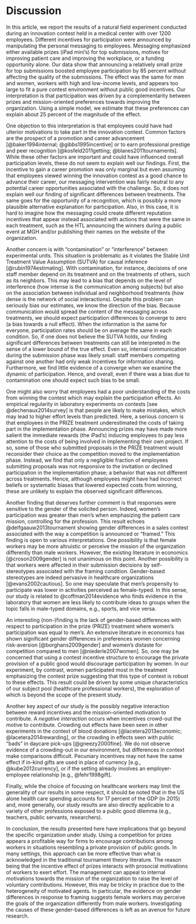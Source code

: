 
Discussion
===========

In this article, we report the results of a natural field experiment conducted during an innovation contest held in a medical center with over 1200 employees. Different incentives for participation were announced by manipulating the personal messaging to employees. Messaging emphasized either available prizes (iPad mini's) for top submissions, motives for improving patient care and improving the workplace, or a funding opportunity alone. Our data show that announcing a relatively small prize for top submissions boosted employee participation by 85 percent without affecting the quality of the submissions. The effect was the same for men and women, workers with high and low-income levels, and appears too large to fit a pure contest environment without public good incentives. Our interpretation is that participation was driven by a complementarity between prizes and mission-oriented preferences towards improving the organization. Using a simple model, we estimate that these preferences can explain about 25 percent of the magnitude of the effect.

One objection to this interpretation is that employees could have had ulterior motivations to take part in the innovation contest. Common factors are the prospect of a promotion and career advancement [@baker1994internal; @gibbs1995incentive] or to earn professional prestige and peer recognition [@kosfeld2011getting; @blanes2011tournaments]. While these other factors are important and could have influenced overall participation levels, these do not seem to explain well our findings. First, the incentive to gain a career promotion was only marginal but even assuming that employees viewed winning the innovation contest as a good chance to advance their career, our messaging intervention was fairly neutral to any potential career opportunities associated with the challenge. So, it does not explain well our finding of significant differences between treatments. The same goes for the opportunity of a recognition, which is possibly a more plausible alternative explanation for participation. Also, in this case, it is hard to imagine how the messaging could create different reputation incentives that appear instead associated with actions that were the same in each treatment, such as the HTL announcing the winners during a public event at MGH and/or publishing their names on the website of the organization. 

Another concern is with "contamination" or "interference" between experimental units. This situation is problematic as it violates the Stable Unit Treatment Value Assumption (SUTVA) for causal inference [@rubin1974estimating]. With contamination, for instance, decisions of one staff member depend on its treatment and on the treatments of others, such as its neighbors. This may lead to a bias that depends on the level of interference (how intense is the communication among subjects) but also on the association between individual and neighborhood treatments (how dense is the network of social interactions). Despite this problem can seriously bias our estimates,  we know the direction of the bias. Because communication would spread the content of the messaging across treatments, we should expect participation differences to converge to zero (a bias towards a null effect). When the information is the same for everyone, participation rates should be on average the same in each condition.  So, if one does not believe the SUTVA holds, our finding significant differences between treatments can still be interpreted in the sense of a lower bound of the true effect.  Even so, internal communication during the submission phase was likely small: staff members competing against one another had only weak incentives for information sharing. Furthermore, we find little evidence of a converge when we examine the dynamic of participation. Hence, and overall, even if there was a bias due to contamination one should expect such bias to be small. <!-- # Also, theoretically [@forastiere2016identification] the bias disappears under two conditions: a large sample size and a sparse network. In our setting, the sample size was relatively large (being of over 1200 units) and the network of interactions was likely sparse (given the limited number of participants and the diversity of tasks and roles inside the organization). -->

One might also worry that employees had a poor understanding of the costs from winning the contest which may explain the participation effects. An empirical regularity in laboratory experiments on contests [see @dechenaux2014survey] is that people are likely to make mistakes, which may lead to higher effort levels than predicted. Here, a serious concern is that employees in the PRIZE treatment underestimated the costs of taking part in the implementation phase. Announcing prizes may have made more salient the immediate rewards (the iPad's) inducing employees to pay less attention to the costs of being involved in implementing their own project. If so, some of those who submitted proposals in the PRIZE treatment would reconsider their choice as the competition moved to the implementation phase. Instead, we find that only a negligible fraction of employees submitting proposals was not responsive to the invitation or declined participation in the implementation phase; a behavior that was not different across treatments. Hence, although employees might have had incorrect beliefs or systematic biases that lowered expected costs from winning, these are unlikely to explain the observed significant differences. 

<!-- The prize awarded (an iPad mini)  was a standard product sold by several months on the market so that employees were unlikely to overestimate its pecuniary value. -->


Another finding that deserves further comment is that responses were sensitive to the gender of the solicited person. Indeed, women's participation was greater than men's when emphasizing the patient care mission, controlling for the profession. This result echoes  @delfgaauw2013tournament showing gender differences in a sales contest associated with the way a competition is announced or "framed." This finding is open to various interpretations. One possibility is that female workers may be more altruistic or perceive the mission of the organization differently than male workers. However, the existing literature in economics [@croson2009gender] is not unanimous on this point. Another possibility is that workers were affected in their submission decisions by self-stereotypes associated with the framing condition. Gender-based stereotypes are indeed pervasive in healthcare organizations [@evans2002cautious]. So one may speculate that men's propensity to participate was lower in activities perceived as female-typed. In this sense, our study is related to @coffman2014evidence who finds evidence in the laboratory that women are less likely to contribute ideas to groups when the topic falls in male-typed domains, e.g., sports, and vice versa. 

An interesting (non-)finding is the lack of gender-based differences with respect to participation in the prize (PRIZE) treatment where women’s participation was equal to men’s. An extensive literature in economics has shown significant gender differences in preferences women concerning risk-aversion [@borghans2009gender] and women's distaste for competition compared to men [@niederle2007women]. So, one may be concerned that using a contest incentive structure to encourage the private provision of a public good would discourage participation by women. In our experiment, by contrast, women participated most in the treatment emphasizing the contest prize suggesting that this type of contest is robust to these effects. This result could be driven by some unique characteristics of our subject pool (healthcare professional workers), the exploration of which is beyond the scope of the present study.

<!-- 
[Discussion of FUND]
However, it is also possible that the commitment provided workers with a reference point on which they formed their beliefs resulting in an increased incentive to free-ride.  No quality difference
 -->

Another key aspect of our study is the possibly negative interaction between reward incentives and the mission-oriented motivation to contribute. A *negative interaction* occurs when incentives crowd-out the motive to contribute. Crowding out effects have been seen in other experiments in the context of blood donations [@lacetera2013economic; @lacetera2014rewarding], or the crowding in effects seen with public "bads" in daycare pick-ups [@gneezy2000fine]. We do not observe evidence of a crowding-out in our environment, but differences in context make comparisons difficult. Pecuniary incentives may not have the same effect if in-kind gifts are used in place of currency [e.g., @kube2012currency], or if the setting already involves an employer-employee relationship [e.g., @fehr1998gift].


Finally, while the choice of focusing on healthcare workers may limit the generality of our results in some respect, it should be noted that in the US alone health care spending accounts for 17 percent of the GDP (in 2015) and, more generally, our study results are also directly applicable to a variety of other professions exposed to a public good dilemma (e.g., teachers, public servants, researchers).

In conclusion, the results presented here have implications that go beyond the specific organization under study. Using a competition for prizes appears a profitable way for firms to encourage contributions among workers in situations resembling a private provision of public goods. In many settings, this approach can be more effective than what is acknowledged in the traditional tournament theory literature. The reason being that the incentive effect of prizes interacts with prosocial motivations of workers to exert effort. The management can appeal to internal motivations towards the mission of the organization to raise the level of voluntary contributions. However, this may be tricky in practice due to the heterogeneity of motivated agents. In particular, the evidence on gender differences in response to framing suggests female workers may perceive the goals of the organization differently from male workers. Investigating the causes of these gender-based differences is left as an avenue for future research.
